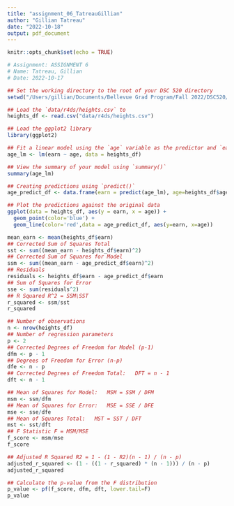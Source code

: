 ```yaml
---
title: "assignment_06_TatreauGillian"
author: "Gillian Tatreau"
date: "2022-10-18"
output: pdf_document
---
```


```r
knitr::opts_chunk$set(echo = TRUE)
```

```r
# Assignment: ASSIGNMENT 6
# Name: Tatreau, Gillian
# Date: 2022-10-17

## Set the working directory to the root of your DSC 520 directory
setwd("/Users/gillian/Documents/Bellevue Grad Program/Fall 2022/DSC520/DSC520 Repo")

## Load the `data/r4ds/heights.csv` to
heights_df <- read.csv("data/r4ds/heights.csv")

## Load the ggplot2 library
library(ggplot2)

## Fit a linear model using the `age` variable as the predictor and `earn` as the outcome
age_lm <- lm(earn ~ age, data = heights_df)

## View the summary of your model using `summary()`
summary(age_lm)

## Creating predictions using `predict()`
age_predict_df <- data.frame(earn = predict(age_lm), age=heights_df$age)

## Plot the predictions against the original data
ggplot(data = heights_df, aes(y = earn, x = age)) +
  geom_point(color='blue') +
  geom_line(color='red',data = age_predict_df, aes(y=earn, x=age))

mean_earn <- mean(heights_df$earn)
## Corrected Sum of Squares Total
sst <- sum((mean_earn - heights_df$earn)^2)
## Corrected Sum of Squares for Model
ssm <- sum((mean_earn - age_predict_df$earn)^2)
## Residuals
residuals <- heights_df$earn - age_predict_df$earn
## Sum of Squares for Error
sse <- sum(residuals^2)
## R Squared R^2 = SSM\SST
r_squared <- ssm/sst
r_squared

## Number of observations
n <- nrow(heights_df)
## Number of regression parameters
p <- 2
## Corrected Degrees of Freedom for Model (p-1)
dfm <- p - 1
## Degrees of Freedom for Error (n-p)
dfe <- n - p
## Corrected Degrees of Freedom Total:   DFT = n - 1
dft <- n - 1

## Mean of Squares for Model:   MSM = SSM / DFM
msm <- ssm/dfm
## Mean of Squares for Error:   MSE = SSE / DFE
mse <- sse/dfe
## Mean of Squares Total:   MST = SST / DFT
mst <- sst/dft
## F Statistic F = MSM/MSE
f_score <- msm/mse
f_score

## Adjusted R Squared R2 = 1 - (1 - R2)(n - 1) / (n - p)
adjusted_r_squared <- (1 - ((1 - r_squared) * (n - 1))) / (n - p)
adjusted_r_squared

## Calculate the p-value from the F distribution
p_value <- pf(f_score, dfm, dft, lower.tail=F)
p_value

```

